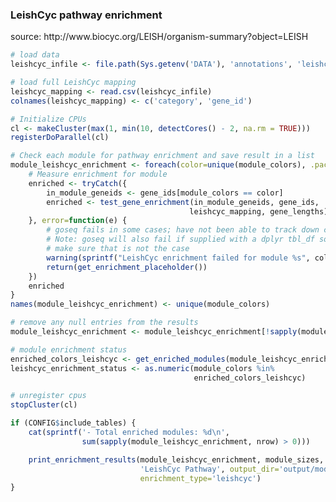 ### LeishCyc pathway enrichment

source: http://www.biocyc.org/LEISH/organism-summary?object=LEISH

```r
# load data
leishcyc_infile <- file.path(Sys.getenv('DATA'), 'annotations', 'leishcyc', 'LeishCyc_19.5_mapping.csv')

# load full LeishCyc mapping
leishcyc_mapping <- read.csv(leishcyc_infile)
colnames(leishcyc_mapping) <- c('category', 'gene_id')
```

```r
# Initialize CPUs
cl <- makeCluster(max(1, min(10, detectCores() - 2, na.rm = TRUE)))
registerDoParallel(cl)

# Check each module for pathway enrichment and save result in a list
module_leishcyc_enrichment <- foreach(color=unique(module_colors), .packages=c('goseq')) %dopar% {
    # Measure enrichment for module
    enriched <- tryCatch({
        in_module_geneids <- gene_ids[module_colors == color]
        enriched <- test_gene_enrichment(in_module_geneids, gene_ids,
                                        leishcyc_mapping, gene_lengths)
    }, error=function(e) {
        # goseq fails in some cases; have not been able to track down cause yet
        # Note: goseq will also fail if supplied with a dplyr tbl_df so first 
        # make sure that is not the case
        warning(sprintf("LeishCyc enrichment failed for module %s", color))
        return(get_enrichment_placeholder())
    })
    enriched
}
names(module_leishcyc_enrichment) <- unique(module_colors)

# remove any null entries from the results
module_leishcyc_enrichment <- module_leishcyc_enrichment[!sapply(module_leishcyc_enrichment, is.null)]

# module enrichment status
enriched_colors_leishcyc <- get_enriched_modules(module_leishcyc_enrichment)
leishcyc_enrichment_status <- as.numeric(module_colors %in%
                                         enriched_colors_leishcyc)

# unregister cpus
stopCluster(cl)
```

```r
if (CONFIG$include_tables) {
    cat(sprintf('- Total enriched modules: %d\n', 
                sum(sapply(module_leishcyc_enrichment, nrow) > 0)))

    print_enrichment_results(module_leishcyc_enrichment, module_sizes, 
                             'LeishCyc Pathway', output_dir='output/modules',
                             enrichment_type='leishcyc')
}
```

